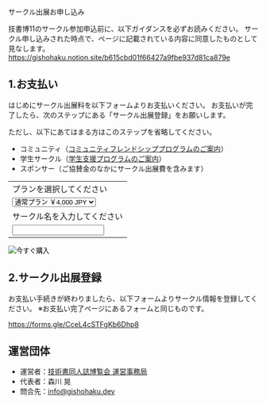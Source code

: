 
<SEO title="サークル出展お申し込み"/>

<SectionHeader text="ENTRY" pageHeader>
サークル出展お申し込み
</SectionHeader>

<MdxContainer>

技書博11のサークル参加申込前に、以下ガイダンスを必ずお読みください。
サークル申し込みされた時点で、ページに記載されている内容に同意したものとして見なします。
https://gishohaku.notion.site/b615cbd01f66427a9fbe937d81ca879e

## 1.お支払い

はじめにサークル出展料を以下フォームよりお支払いください。
お支払いが完了したら、次のステップにある「サークル出展登録」をお願いします。

ただし、以下にあてはまる方はこのステップを省略してください。
- コミュニティ（[コミュニティフレンドシッププログラムのご案内](https://blog.gishohaku.dev/entry/community-friendship)）
- 学生サークル（[学生支援プログラムのご案内](https://blog.gishohaku.dev/entry/about)）
- スポンサー（ご協賛金のなかにサークル出展費を含みます）

<form action="https://www.paypal.com/cgi-bin/webscr" method="post" target="_top" accept-charset="Shift_JIS">
  <input type="hidden" name="cmd" value="_s-xclick" />
  <input type="hidden" name="hosted_button_id" value="QWA3MGBGXHUML" />
  <table>
    <tr>
      <td>
        <input type="hidden" name="on0" value="プランを選択してください"/>
        プランを選択してください
      </td>
    </tr>
    <tr>
      <td>
        <select name="os0">
          <option value="通常プラン">
            通常プラン ￥4,000 JPY
          </option>
        </select>
      </td>
    </tr>
    <tr>
      <td>
        <input type="hidden" name="on1" value="サークル名を入力してください"/>
        サークル名を入力してください
      </td>
    </tr>
    <tr>
      <td>
        <input type="text" name="os1" maxLength="200" />
      </td>
    </tr>
  </table>
  <input type="hidden" name="currency_code" value="JPY" />
  <input type="image" src="https://www.paypalobjects.com/ja_JP/JP/i/btn/btn_paynow_LG.gif" border="0" name="submit" title="PayPalなら、オンラインで安全・簡単にお支払いが可能です。" alt="今すぐ購入" />
</form>

## 2.サークル出展登録
お支払い手続きが終わりましたら、以下フォームよりサークル情報を登録してください。
※お支払い完了ページにあるフォームと同じものです。

https://forms.gle/CceL4cSTFgKb6Dhp8

## 運営団体

- 運営者：[技術書同人誌博覧会 運営事務局](https://gishohaku.dev/)
- 代表者：森川 晃
- 問合先：[info@gishohaku.dev](mailto:info@gishohaku.dev)

</MdxContainer>
